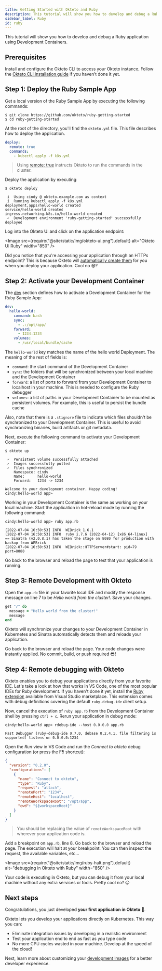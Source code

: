 ```yaml
---
title: Getting Started with Okteto and Ruby
description: This tutorial will show you how to develop and debug a Ruby application using Okteto
sidebar_label: Ruby
id: ruby
---
```



This tutorial will show you how to develop and debug a Ruby application using Development Containers.

## Prerequisites

Install and configure the Okteto CLI to access your Okteto instance. Follow the [Okteto CLI installation guide](get-started/install-okteto-cli.mdx) if you haven't done it yet.

## Step 1: Deploy the Ruby Sample App

Get a local version of the Ruby Sample App by executing the following commands:

```console
$ git clone https://github.com/okteto/ruby-getting-started
$ cd ruby-getting-started
```

At the root of the directory, you'll find the `okteto.yml` file. This file describes how to deploy the application.

```yaml
deploy:
  remote: true
  commands:
    - kubectl apply -f k8s.yml
```

> Using [remote: true](reference/okteto-manifest.mdx#deploy-remotely) instructs Okteto to run the commands in the cluster.

Deploy the application by executing:

```console
$ okteto deploy
```

```console
 i  Using cindy @ okteto.example.com as context
 i  Running kubectl apply -f k8s.yml
deployment.apps/hello-world created
service/hello-world created
ingress.networking.k8s.io/hello-world created
 ✓  Development environment 'ruby-getting-started' successfully deployed
```

Log into the Okteto UI and click on the application endpoint:

<Image
  src={require("@site/static/img/okteto-ui.png").default}
  alt="Okteto UI Ruby"
  width="850"
/>

Did you notice that you're accessing your application through an HTTPs endpoint? This is because Okteto will [automatically create them](core/ingress/automatic-ssl.mdx) for you when you deploy your application. Cool no 😎?

## Step 2: Activate your Development Container

The [dev](reference/okteto-manifest.mdx#dev-object-optional) section defines how to activate a Development Container for the Ruby Sample App:

```yaml
dev:
  hello-world:
    command: bash
    sync:
      - .:/opt/app/
    forward:
      - 1234:1234
    volumes:
      - /usr/local/bundle/cache
```

The `hello-world` key matches the name of the hello world Deployment. The meaning of the rest of fields is:

- `command`: the start command of the Development Container
- `sync`: the folders that will be synchronized between your local machine and the Development Container
- `forward`: a list of ports to forward from your Development Container to localhost in your machine. This is needed to configure the Ruby debugger
- `volumes`: a list of paths in your Development Container to be mounted as persistent volumes. For example, this is useful to persist the bundle cache

Also, note that there is a `.stignore` file to indicate which files shouldn't be synchronized to your Development Container.
This is useful to avoid synchronizing binaries, build artifacts or git metadata.

Next, execute the following command to activate your Development Container:

```console
$ okteto up
```

```console
 ✓  Persistent volume successfully attached
 ✓  Images successfully pulled
 ✓  Files synchronized
    Namespace: cindy
    Name:      hello-world
    Forward:   1234 -> 1234

Welcome to your development container. Happy coding!
cindy:hello-world app>
```

Working in your Development Container is the same as working on your local machine.
Start the application in hot-reload mode by running the following command:

```console
cindy:hello-world app> ruby app.rb
```

```console
[2022-07-04 16:50:53] INFO  WEBrick 1.6.1
[2022-07-04 16:50:53] INFO  ruby 2.7.6 (2022-04-12) [x86_64-linux]
== Sinatra (v2.0.8.1) has taken the stage on 8080 for production with backup from WEBrick
[2022-07-04 16:50:53] INFO  WEBrick::HTTPServer#start: pid=79 port=8080
```

Go back to the browser and reload the page to test that your application is running.

## Step 3: Remote Development with Okteto

Open the `app.rb` file in your favorite local IDE and modify the response message on line 7 to be _Hello world from the cluster!_. Save your changes.

```ruby
get "/" do
  message = "Hello world from the cluster!"
  message
end
```

Okteto will synchronize your changes to your Development Container in Kubernetes and Sinatra automatically detects them and reloads your application.

Go back to the browser and reload the page. Your code changes were instantly applied. No commit, build, or push required 😎!

## Step 4: Remote debugging with Okteto

Okteto enables you to debug your applications directly from your favorite IDE. Let's take a look at how that works in VS Code, one of the most popular IDEs for Ruby development. If you haven't done it yet, install the [Ruby extension](https://marketplace.visualstudio.com/items?itemName=rebornix.Ruby) available from Visual Studio marketplace. This extension comes with debug definitions covering the default `ruby-debug-ide` client setup.

Now, cancel the execution of `ruby app.rb` from the Development Container shell by pressing `ctrl + c`. Rerun your application in debug mode:

```console
cindy:hello-world app> rdebug-ide --host 0.0.0.0 app.rb
```

```console
Fast Debugger (ruby-debug-ide 0.7.0, debase 0.2.4.1, file filtering is supported) listens on 0.0.0.0:1234
```

Open the _Run_ view in VS Code and run the _Connect to okteto_ debug configuration (or press the F5 shortcut):

```json
{
  "version": "0.2.0",
  "configurations": [
    {
      "name": "Connect to okteto",
      "type": "Ruby",
      "request": "attach",
      "remotePort": "1234",
      "remoteHost": "localhost",
      "remoteWorkspaceRoot": "/opt/app",
      "cwd": "${workspaceRoot}"
    }
  ]
}
```

> You should be replacing the value of `remoteWorkspaceRoot` with wherever your application code is.

Add a breakpoint on `app.rb`, line 8. Go back to the browser and reload the page. The execution will halt at your breakpoint. You can then inspect the request, the available variables, etc...

<Image
  src={require("@site/static/img/ruby-halt.png").default}
  alt="debugging in Okteto with Ruby"
  width="850"
/>

Your code is executing in Okteto, but you can debug it from your local machine without any extra services or tools. Pretty cool no? 😉

## Next steps

Congratulations, you just developed **your first application in Okteto** 🚀.

Okteto lets you develop your applications directly on Kubernetes. This way you can:

- Eliminate integration issues by developing in a realistic environment
- Test your application end to end as fast as you type code
- No more CPU cycles wasted in your machine. Develop at the speed of the cloud!

Next, learn more about customizing your [development images](deploy/development-environments.mdx) for a better developer experience.
